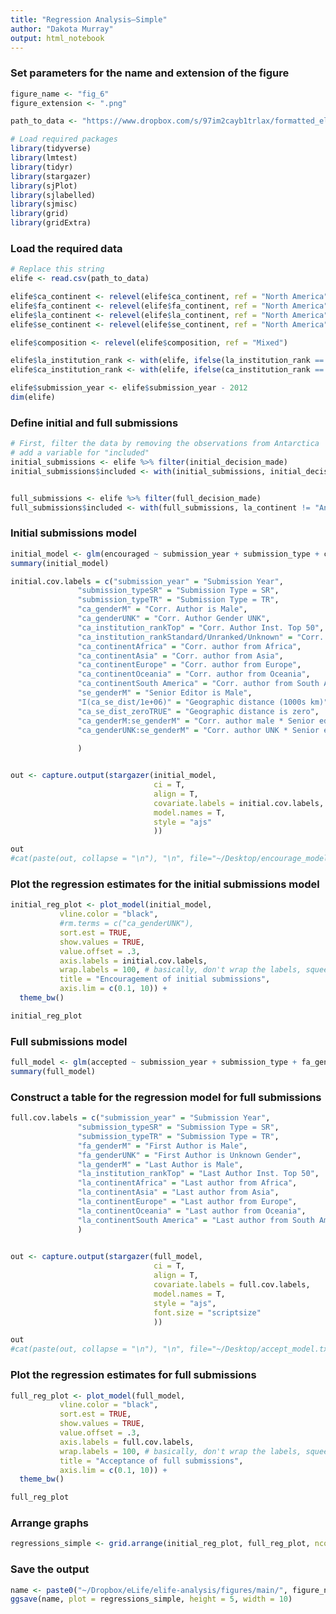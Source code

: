 ```yaml
---
title: "Regression Analysis—Simple"
author: "Dakota Murray"
output: html_notebook
---
```



### Set parameters for the name and extension of the figure
```r
figure_name <- "fig_6"
figure_extension <- ".png"

path_to_data <- "https://www.dropbox.com/s/97im2cayb1trlax/formatted_elife.csv?dl=1"
```

```r
# Load required packages
library(tidyverse)
library(lmtest)
library(tidyr)
library(stargazer)
library(sjPlot)
library(sjlabelled)
library(sjmisc)
library(grid)
library(gridExtra)
```

### Load the required data
```r
# Replace this string 
elife <- read.csv(path_to_data)

elife$ca_continent <- relevel(elife$ca_continent, ref = "North America")
elife$fa_continent <- relevel(elife$fa_continent, ref = "North America")
elife$la_continent <- relevel(elife$la_continent, ref = "North America")
elife$se_continent <- relevel(elife$se_continent, ref = "North America")

elife$composition <- relevel(elife$composition, ref = "Mixed")

elife$la_institution_rank <- with(elife, ifelse(la_institution_rank == "Top", "Top", "Sandard/Unranked/Unknown"))
elife$ca_institution_rank <- with(elife, ifelse(ca_institution_rank == "Top", "Top", "Sandard/Unranked/Unknown"))

elife$submission_year <- elife$submission_year - 2012
dim(elife)
```


### Define initial and full submissions
```r
# First, filter the data by removing the observations from Antarctica 
# add a variable for "included"
initial_submissions <- elife %>% filter(initial_decision_made)
initial_submissions$included <- with(initial_submissions, initial_decision_made & ca_continent != "Antarctica" & !is.na(ca_institution_rank) & !is.na(ca_gender) & !is.na(ca_se_dist) & !is.na(se_gender))


full_submissions <- elife %>% filter(full_decision_made)
full_submissions$included <- with(full_submissions, la_continent != "Antarctica" & fa_continent != "Antarctica" & !is.na(la_gender) & la_gender != "UNK" & composition != "Uncertain" & !is.na(la_reviewer_dist) & !is.na(la_reviewer_dist_zero) & !is.na(la_institution_rank) & !is.na(la_continent) & !is.na(fa_gender))
```


### Initial submissions model
```r
initial_model <- glm(encouraged ~ submission_year + submission_type + ca_gender + ca_institution_rank + ca_continent, data = subset(initial_submissions, included), family = "binomial")
summary(initial_model)
```



```r
initial.cov.labels = c("submission_year" = "Submission Year", 
               "submission_typeSR" = "Submission Type = SR", 
               "submission_typeTR" = "Submission Type = TR", 
               "ca_genderM" = "Corr. Author is Male",
               "ca_genderUNK" = "Corr. Author Gender UNK",
               "ca_institution_rankTop" = "Corr. Author Inst. Top 50",
               "ca_institution_rankStandard/Unranked/Unknown" = "Corr. Author Inst. Below 200",
               "ca_continentAfrica" = "Corr. author from Africa",
               "ca_continentAsia" = "Corr. author from Asia",
               "ca_continentEurope" = "Corr. author from Europe",
               "ca_continentOceania" = "Corr. author from Oceania",
               "ca_continentSouth America" = "Corr. author from South America",
               "se_genderM" = "Senior Editor is Male",
               "I(ca_se_dist/1e+06)" = "Geographic distance (1000s km)",
               "ca_se_dist_zeroTRUE" = "Geographic distance is zero",
               "ca_genderM:se_genderM" = "Corr. author male * Senior editor male",
               "ca_genderUNK:se_genderM" = "Corr. author UNK * Senior editor male"
               
               )


out <- capture.output(stargazer(initial_model, 
                                ci = T, 
                                align = T,
                                covariate.labels = initial.cov.labels, 
                                model.names = T,
                                style = "ajs"
                                ))

out
#cat(paste(out, collapse = "\n"), "\n", file="~/Desktop/encourage_model.txt", append=F)
```


### Plot the regression estimates for the initial submissions model
```r
initial_reg_plot <- plot_model(initial_model, 
           vline.color = "black", 
           #rm.terms = c("ca_genderUNK"),
           sort.est = TRUE, 
           show.values = TRUE, 
           value.offset = .3, 
           axis.labels = initial.cov.labels,
           wrap.labels = 100, # basically, don't wrap the labels, squeeze them all in
           title = "Encouragement of initial submissions",
           axis.lim = c(0.1, 10)) +
  theme_bw()

initial_reg_plot
```


### Full submissions model
```r
full_model <- glm(accepted ~ submission_year + submission_type + fa_gender + la_gender + la_institution_rank + la_continent, data = subset(full_submissions, included), family = "binomial")
summary(full_model)
```

### Construct a table for the regression model for full submissions
```r
full.cov.labels = c("submission_year" = "Submission Year", 
               "submission_typeSR" = "Submission Type = SR", 
               "submission_typeTR" = "Submission Type = TR", 
               "fa_genderM" = "First Author is Male",
               "fa_genderUNK" = "First Author is Unknown Gender",
               "la_genderM" = "Last Author is Male",
               "la_institution_rankTop" = "Last Author Inst. Top 50",
               "la_continentAfrica" = "Last author from Africa",
               "la_continentAsia" = "Last author from Asia",
               "la_continentEurope" = "Last author from Europe",
               "la_continentOceania" = "Last author from Oceania",
               "la_continentSouth America" = "Last author from South America"
               )
               

out <- capture.output(stargazer(full_model, 
                                ci = T, 
                                align = T, 
                                covariate.labels = full.cov.labels, 
                                model.names = T,
                                style = "ajs",
                                font.size = "scriptsize"
                                ))

out
#cat(paste(out, collapse = "\n"), "\n", file="~/Desktop/accept_model.txt", append=TRUE)
```


### Plot the regression estimates for full submissions
```r
full_reg_plot <- plot_model(full_model, 
           vline.color = "black", 
           sort.est = TRUE, 
           show.values = TRUE, 
           value.offset = .3, 
           axis.labels = full.cov.labels,
           wrap.labels = 100, # basically, don't wrap the labels, squeeze them all in
           title = "Acceptance of full submissions",
           axis.lim = c(0.1, 10)) +
  theme_bw()

full_reg_plot
```

### Arrange graphs
```r
regressions_simple <- grid.arrange(initial_reg_plot, full_reg_plot, ncol = 2)
```

### Save the output
```r
name <- paste0("~/Dropbox/eLife/elife-analysis/figures/main/", figure_name, figure_extension)
ggsave(name, plot = regressions_simple, height = 5, width = 10)
```
  